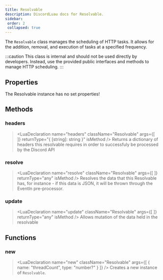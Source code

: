 ```yaml
---
title: Resolvable
description: DiscordLuau docs for Resolvable.
sidebar:
 order: 2
 collapsed: true
---
```

[//]: # (This file was automatically compiled through the Generator luau code under this repository)
[//]: # (if you want to edit the documentation of discord-luau, please write changes)
[//]: # (to the discord-luau repository itself, we extract the comments from discord-luau and translate)
[//]: # (them into markdown files that Nextra can interpret!)

[//]: # (----- DOCUMENT IMPORTS ----- )


[//]: # (----- DOCUMENT DESCRIPTION ----- )

The `Resolvable` class manages the scheduling of HTTP tasks. It allows for the addition, removal, and execution of tasks at a specified frequency.

:::caution
This class is internal and should not be used directly by developers. Instead, use the provided public interfaces and methods to manage HTTP scheduling.
:::

[//]: # (----- DOCUMENT PROPERTIES ----- )

## Properties

The Resolvable instance has no set properties!

[//]: # (----- DOCUMENT METHODS ----- )

## Methods

### headers

> <LuaDeclaration name="headers" className="Resolvable" args={[  ]} returnType="{ [string]: string }" isMethod />
Returns a dictionary of headers this resolvable requires in order to successfuly be processed by the Discord API
### resolve

> <LuaDeclaration name="resolve" className="Resolvable" args={[  ]} returnType="any" isMethod />
Resolves the data that this Resolvable has, for instance - if this data is JSON, it will be thrown through the EventIn pre-processor.
### update

> <LuaDeclaration name="update" className="Resolvable" args={[  ]} returnType="any" isMethod />
Allows mutation of the data held in the resolvable

[//]: # (----- DOCUMENT FUNCTIONS ----- )

## Functions

### new

> <LuaDeclaration name="new" className="Resolvable" args={[ { name: "threadCount", type: "number?" } ]} />
Creates a new instance of `Resolvable`.

